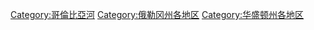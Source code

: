 {{Commonscat|Columbia River Gorge}}

[[Category:哥倫比亞河|Category:哥倫比亞河]]
[[Category:俄勒冈州各地区|Category:俄勒冈州各地区]]
[[Category:华盛顿州各地区|Category:华盛顿州各地区]]